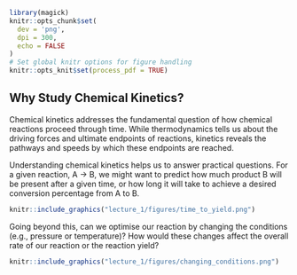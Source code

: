```r
library(magick)
knitr::opts_chunk$set(
  dev = 'png',
  dpi = 300,
  echo = FALSE
)
# Set global knitr options for figure handling
knitr::opts_knit$set(process_pdf = TRUE)
```

## Why Study Chemical Kinetics?

Chemical kinetics addresses the fundamental question of how chemical reactions proceed through time.
While thermodynamics tells us about the driving forces and ultimate endpoints of reactions, kinetics reveals the pathways and speeds by which these endpoints are reached.

Understanding chemical kinetics helps us to answer practical questions. For a given reaction, A $\longrightarrow$ B, we might want to predict how much product B will be present after a given time, or how long it will take to achieve a desired conversion percentage from A to B.

```r
knitr::include_graphics("lecture_1/figures/time_to_yield.png")
```

Going beyond this, can we optimise our reaction by changing the conditions (e.g., pressure or temperature)? How would these changes affect the overall rate of our reaction or the reaction yield?

```r
knitr::include_graphics("lecture_1/figures/changing_conditions.png")
```

